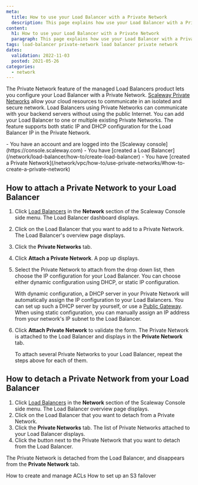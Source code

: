 ```yaml
---
meta:
  title: How to use your Load Balancer with a Private Network
  description: This page explains how use your Load Balancer with a Private Network
content:
  h1: How to use your Load Balancer with a Private Network
  paragraph: This page explains how use your Load Balancer with a Private Network
tags: load-balancer private-network load balancer private network 
dates:
  validation: 2022-11-03
  posted: 2021-05-26
categories:
  - network
---
```


The Private Network feature of the managed Load Balancers product lets you configure your Load Balancer with a Private Network. [Scaleway Private Networks](/network/vpc/concepts/#private-networks) allow your cloud resources to communicate in an isolated and secure network. Load Balancers using Private Networks can communicate with your backend servers without using the public Internet. You can add your Load Balancer to one or multiple existing Private Networks. The feature supports both static IP and DHCP configuration for the Load Balancer IP in the Private Network.

<Macro id="iam-requirements" />
 
<Message type="requirement">
  - You have an account and are logged into the [Scaleway console](https://console.scaleway.com) 
  - You have [created a Load Balancer](/network/load-balancer/how-to/create-load-balancer)
  - You have [created a Private Network](/network/vpc/how-to/use-private-networks/#how-to-create-a-private-network)
</Message>

## How to attach a Private Network to your Load Balancer

1. Click [Load Balancers](https://console.scaleway.com/load-balancer/lbs) in the **Network** section of the Scaleway Console side menu. The Load Balancer dashboard displays.
2. Click on the Load Balancer that you want to add to a Private Network. The Load Balancer's overview page displays.
3.  Click the **Private Networks** tab. 
    <Lightbox src="scaleway-load-balancer-attach-private-network.webp" alt="" />
4. Click **Attach a Private Network**. A pop up displays.
5. Select the Private Network to attach from the drop down list, then choose the IP configuration for your Load Balancer. You can choose either dynamic configuration using DHCP, or static IP configuration. 

    With dynamic configuration, a DHCP server in your Private Network will automatically assign the IP configuration to your Load Balancers. You can set up such a DHCP server by yourself, or use a [Public Gateway](https://console.scaleway.com/vpc/public-gateways). When using static configuration, you can manually assign an IP address from your network's IP subnet to the Load Balancer. 
6. Click **Attach Private Network** to validate the form. The Private Network is attached to the Load Balancer and displays in the **Private Network** tab.

    To attach several Private Networks to your Load Balancer, repeat the steps above for each of them. 

## How to detach a Private Network from your Load Balancer

1. Click [Load Balancers](https://console.scaleway.com/load-balancer/lbs) in the **Network** section of the Scaleway Console side menu. The Load Balancer overview page displays. 
2. Click on the Load Balancer that you want to detach from a Private Network. 
3. Click the **Private Networks** tab. The list of Private Networks attached to your Load Balancer displays.
4. Click the <Icon name="unlink" /> button next to the Private Network that you want to detach from the Load Balancer. 
    <Lightbox src="scaleway-load-balancer-detach-private-network.webp" alt="" />

The Private Network is detached from the Load Balancer, and disappears from the **Private Network** tab. 



<Navigation title="See Also">
  <PreviousButton to="/network/load-balancer/how-to/create-manage-acls/">How to create and manage ACLs</PreviousButton>
  <NextButton to="/network/load-balancer/how-to/set-up-s3-failover/">How to set up an S3 failover</NextButton>
</Navigation>
